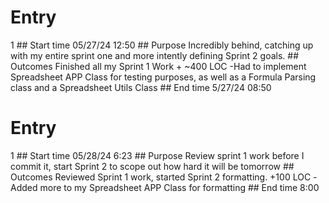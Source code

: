 # Entry
1
## Start time
05/27/24 12:50
## Purpose
Incredibly behind, catching up with my entire sprint one and more intently defining Sprint 2 goals.
## Outcomes
Finished all my Sprint 1 Work
+ ~400 LOC
-Had to implement Spreadsheet APP Class for testing purposes, as well as a Formula Parsing class and a Spreadsheet Utils Class
## End time
5/27/24 08:50


# Entry
1
## Start time
05/28/24 6:23
## Purpose
Review sprint 1 work before I commit it, start Sprint 2 to scope out how hard it will be tomorrow
## Outcomes
Reviewed Sprint 1 work,  started Sprint 2 formatting.
+100 LOC 
-Added more to my Spreadsheet APP Class for formatting
## End time
8:00

